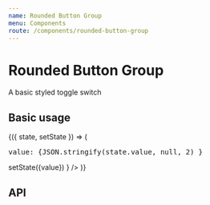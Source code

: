 ```yaml
---
name: Rounded Button Group
menu: Components
route: /components/rounded-button-group
---
```




# Rounded Button Group

A basic styled toggle switch

## Basic usage

<Playground>
    <State initial={{
        value: null,
        options: [{
            value: 'studies',
            svgLink: '/icons.svg#icon-studies',
            svgWidth: 15,
            svgHeight: 13,
            bottomLabel: 'Series'
        },
        {
            value: 'measurements',
            svgLink: '/icons.svg#icon-measurements-lesions',
            svgWidth: 18,
            svgHeight: 10,
            bottomLabel: 'Measurements'
        }]
    }}>
        {({ state, setState }) => (
            <React.Fragment>
                <div><pre>value: {JSON.stringify(state.value, null, 2) }</pre></div>
                <RoundedButtonGroup
                    {...state}
                    onValueChanged={(value) => setState({value}) }
                />
            </React.Fragment>
        )}
    </State>
</Playground>

## API

<Props of={RoundedButtonGroup} />